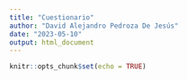 ```yaml
---
title: "Cuestionario"
author: "David Alejandro Pedroza De Jesús"
date: "2023-05-10"
output: html_document
---
```


```r
knitr::opts_chunk$set(echo = TRUE)
```

